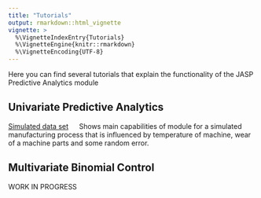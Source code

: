 ```yaml
---
title: "Tutorials"
output: rmarkdown::html_vignette
vignette: >
  %\VignetteIndexEntry{Tutorials}
  %\VignetteEngine{knitr::rmarkdown}
  %\VignetteEncoding{UTF-8}
---
```


Here you can find several tutorials that explain the functionality of the JASP Predictive Analytics module

## Univariate Predictive Analytics

[Simulated data set](quality_control.html)
&emsp; Shows main capabilities of module for a simulated manufacturing process that is influenced by temperature of machine, wear of a machine parts and some random error. 


## Multivariate Binomial Control 
WORK IN PROGRESS
